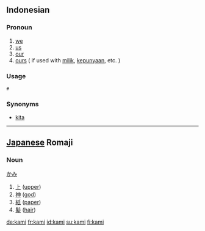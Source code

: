 == Indonesian ==
===Pronoun===
# [[we]]
# [[us]]
# [[our]]
# [[ours]] ( if used with [[milik]], [[punya|kepunyaan]], etc. )

===Usage ===
 # ''' '''
 
===Synonyms===
* [[kita]]
----
== [[Japanese]] Romaji ==
===Noun===
[[かみ]]
#[[上]] ([[upper]])
#[[神]] ([[god]])
#[[紙]] ([[paper]])
#[[髪]] ([[hair]])

[[de:kami]]
[[fr:kami]]
[[id:kami]]
[[su:kami]]
[[fi:kami]]